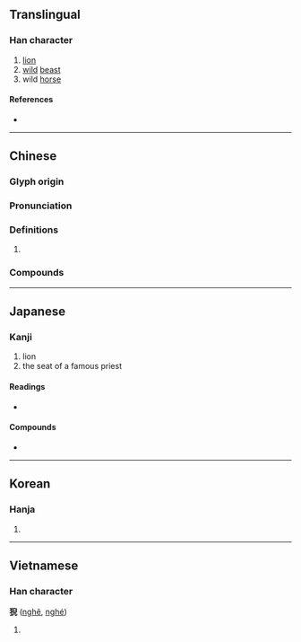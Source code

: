 {{character info/new}}
==Translingual==

===Han character===
{{Han char|rn=94|rad=犬|as=08|sn=11|four=47217|canj=KHHXU|ids=⿰犭兒}}

# [[lion]]
# [[wild]] [[beast]]
# wild [[horse]]

====References====
* {{Han ref|kx=0712.210|dkj=20468|dj=1124.230|hdz=21353.120|uh=730A|ud=29450|bh=D665|bd=54885}}

----

==Chinese==
{{zh-forms}}

===Glyph origin===
{{Han etym}}
{{Han compound|犬|兒|c1=s|c2=p|t1=dog|ls=psc}}

===Pronunciation===
{{zh-pron
|m=ní
|c=ngai4
|mc=y
|oc=y
|cat=
}}

===Definitions===
{{zh-hanzi}}

# {{rfdef|zh}}

===Compounds===
{{zh-der|唐猊|唐猊鎧甲|怒猊抉石|怒猊渴驥|狻猊|猊座|金猊}}

----

==Japanese==

===Kanji===
{{ja-kanji|grade=uc|rs=犬08}}

# lion
# the seat of a famous priest

====Readings====
* {{ja-readings|on=[[げい]] (gei)}}

====Compounds====
* {{ja-r|猊下|げいか}}

----

==Korean==

===Hanja===
{{ko-hanja|hangeul=예|eumhun=|rv=ye|mr=ye|y=yey}}

# {{defn|lang=ko|sort=犬08}}

----

==Vietnamese==

===Han character===
'''猊''' ([[nghê]], [[nghé]])

# {{defn|lang=vi}}

{{cln|vi|Han tu}}